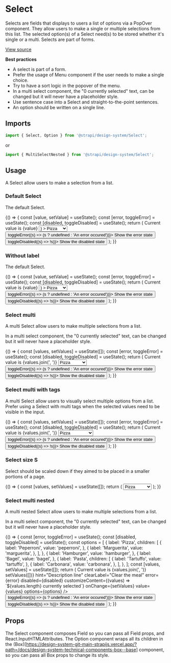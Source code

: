 <!--- Select.stories.mdx --->


<Meta title="Design System/Components/Select" component={Select} />

# Select

Selects are fields that displays to users a list of options via a PopOver component. They allow users to make a single or multiple selections from this list. The selected option(s) of a Select need(s) to be stored whether it's single or a multi. Selects are part of forms.

[View source](https://github.com/strapi/design-system/tree/main/packages/strapi-design-system/src/Select)

**Best practices**

- A select is part of a form.
- Prefer the usage of Menu component if the user needs to make a single choice.
- Try to have a sort logic in the popover of the menu.
- In a multi select component, the "0 currently selected" text, can be changed but it will never have a placeholder style.
- Use sentence case into a Select and straight-to-the-point sentences.
- An option should be written on a single line.

## Imports

```js
import { Select, Option } from '@strapi/design-system/Select';
```

or

```js
import { MultiSelectNested } from '@strapi/design-system/Select';
```

## Usage

A Select allow users to make a selection from a list.

### Default Select

The default Select.

<Canvas>
  <Story name="base">
    {() => {
      const [value, setValue] = useState();
      const [error, toggleError] = useState();
      const [disabled, toggleDisabled] = useState();
      return (
        <Stack spacing={11}>
          <Typography variant="beta">Current value is {value}</Typography>
          <Select
            id="select1"
            label="Choose your meal"
            labelAction={<Earth />}
            required
            placeholder="Your example"
            hint="Description line"
            onClear={() => setValue(undefined)}
            clearLabel="Clear the meal"
            error={error}
            value={value}
            onChange={setValue}
            disabled={disabled}
            startIcon={<Plus />}
          >
            <Option
              value={'pizza'}
              startIcon={<div style={{ height: '6px', borderRadius: '50%', width: '6px', background: 'red' }} />}
            >
              Pizza
            </Option>
            <Option value={'hamburger'}>Hamburger</Option>
            <Option value={'bagel'}>Bagel</Option>
          </Select>
          <button onClick={() => toggleError((s) => (s ? undefined : 'An error occured'))}>
            <Typography>Show the error state</Typography>
          </button>
          <button onClick={() => toggleDisabled((s) => !s)}>
            <Typography>Show the disabled state</Typography>
          </button>
        </Stack>
      );
    }}
  </Story>
</Canvas>

### Without label

The default Select.

<Canvas>
  <Story name="withoutLabel">
    {() => {
      const [value, setValue] = useState();
      const [error, toggleError] = useState();
      const [disabled, toggleDisabled] = useState();
      return (
        <Stack spacing={11}>
          <Typography variant="beta">Current value is {value}</Typography>
          <Select
            id="select1"
            aria-label="Choose your meal"
            placeholder="Your example"
            hint="Description line"
            onClear={() => setValue(undefined)}
            clearLabel="Clear the meal"
            error={error}
            value={value}
            onChange={setValue}
            disabled={disabled}
            startIcon={<Plus />}
          >
            <Option
              value={'pizza'}
              startIcon={<div style={{ height: '6px', borderRadius: '50%', width: '6px', background: 'red' }} />}
            >
              Pizza
            </Option>
            <Option value={'hamburger'}>Hamburger</Option>
            <Option value={'bagel'}>Bagel</Option>
          </Select>
          <button onClick={() => toggleError((s) => (s ? undefined : 'An error occured'))}>
            <Typography>Show the error state</Typography>
          </button>
          <button onClick={() => toggleDisabled((s) => !s)}>
            <Typography>Show the disabled state</Typography>
          </button>
        </Stack>
      );
    }}
  </Story>
</Canvas>

### Select multi

A multi Select allow users to make multiple selections from a list.

In a multi select component, the "0 currently selected" text, can be changed but it will never have a placeholder style.

<Canvas>
  <Story name="multi">
    {() => {
      const [values, setValues] = useState([]);
      const [error, toggleError] = useState();
      const [disabled, toggleDisabled] = useState();
      return (
        <Stack spacing={11}>
          <Typography as="h2" variant="beta">
            Current value is {values.join(', ')}
          </Typography>
          <Select
            id="select1"
            label="Choose your meal"
            placeholder="Your example"
            onClear={() => setValues([])}
            hint="Description line"
            clearLabel="Clear the meal"
            error={error}
            value={values}
            onChange={setValues}
            disabled={disabled}
            customizeContent={(values) => `${values.length} currently selected`}
            multi
          >
            <Option value={'pizza'}>Pizza</Option>
            <Option value={'hamburger'}>Hamburger</Option>
            <Option value={'bagel'}>Bagel</Option>
          </Select>
          <button onClick={() => toggleError((s) => (s ? undefined : 'An error occured'))}>
            <Typography>Show the error state</Typography>
          </button>
          <button onClick={() => toggleDisabled((s) => !s)}>
            <Typography>Show the disabled state</Typography>
          </button>
        </Stack>
      );
    }}
  </Story>
</Canvas>

### Select multi with tags

A multi Select allow users to visually select multiple options from a list. Prefer using a Select with multi tags when the selected values need to be visible in the input.

<Canvas>
  <Story name="multi-withTags">
    {() => {
      const [values, setValues] = useState([]);
      const [error, toggleError] = useState();
      const [disabled, toggleDisabled] = useState();
      return (
        <Stack spacing={11}>
          <Typography variant="beta">Current value is {values.join(', ')}</Typography>
          <Select
            id="select1"
            label="Choose your meal"
            placeholder="Your example"
            onClear={() => setValues([])}
            hint="Description line"
            clearLabel="Clear the meal"
            error={error}
            value={values}
            onChange={setValues}
            disabled={disabled}
            customizeContent={(values) => `${values.length} currently selected`}
            multi
            withTags
          >
            <Option value={'pizza'}>Pizza</Option>
            <Option value={'hamburger'}>Hamburger</Option>
            <Option value={'bagel'}>Bagel</Option>
            {Array(20)
              .fill(null)
              .map((_, i) => (
                <Option key={i} value={`${i}`}>
                  Another option
                </Option>
              ))}
          </Select>
          <button onClick={() => toggleError((s) => (s ? undefined : 'An error occured'))}>
            <Typography>Show the error state</Typography>
          </button>
          <button onClick={() => toggleDisabled((s) => !s)}>
            <Typography>Show the disabled state</Typography>
          </button>
        </Stack>
      );
    }}
  </Story>
</Canvas>

### Select size S

Select should be scaled down if they aimed to be placed in a smaller portions of a page.

<Canvas>
  <Story name="size-S">
    {() => {
      const [values, setValues] = useState([]);
      return (
        <Stack spacing={11}>
          <Select
            id="select1"
            label="Choose your meal"
            placeholder="Your example"
            onClear={() => setValues([])}
            hint="Description line"
            clearLabel="Clear the meal"
            error={undefined}
            size="S"
            value={values}
            onChange={setValues}
            disabled={false}
            customizeContent={(values) => `${values.length} currently selected`}
          >
            <Option value={'pizza'}>Pizza</Option>
            <Option value={'hamburger'}>Hamburger</Option>
            <Option value={'bagel'}>Bagel</Option>
          </Select>
        </Stack>
      );
    }}
  </Story>
</Canvas>

### Select multi nested

A multi nested Select allow users to make multiple selections from a list.

In a multi select component, the "0 currently selected" text, can be changed but it will never have a placeholder style.

<Canvas>
  <Story name="multi-nested">
    {() => {
      const [error, toggleError] = useState();
      const [disabled, toggleDisabled] = useState();
      const options = [
        {
          label: 'Pizza',
          children: [
            {
              label: 'Peperroni',
              value: 'peperroni',
            },
            {
              label: 'Marguerita',
              value: 'marguerita',
            },
          ],
        },
        {
          label: 'Hamburger',
          value: 'hamburger',
        },
        {
          label: 'Bagel',
          value: 'bagel',
        },
        {
          label: 'Pasta',
          children: [
            {
              label: 'Tartuffo',
              value: 'tartuffo',
            },
            {
              label: 'Carbonara',
              value: 'carbonara',
            },
          ],
        },
      ];
      const [values, setValues] = useState([]);
      return (
        <Stack spacing={11}>
          <Typography variant="beta">Current value is {values.join(', ')}</Typography>
          <MultiSelectNested
            id="select1"
            label="Choose your meal"
            placeholder="Your example"
            onClear={() => setValues([])}
            hint="Description line"
            clearLabel="Clear the meal"
            error={error}
            disabled={disabled}
            customizeContent={(values) => `${values.length} currently selected`}
            onChange={setValues}
            value={values}
            options={options}
          />
          <button onClick={() => toggleError((s) => (s ? undefined : 'An error occured'))}>
            <Typography>Show the error state</Typography>
          </button>
          <button onClick={() => toggleDisabled((s) => !s)}>
            <Typography>Show the disabled state</Typography>
          </button>
        </Stack>
      );
    }}
  </Story>
</Canvas>

## Props

The Select component composes Field so you can pass all Field props, and React.InputHTMLAttributes.
The Option component wraps all its children in the (Box)[https://design-system-git-main-strapijs.vercel.app/?path=/docs/design-system-technical-components-box--base] component, so you can pass all Box props to change its style.

<ArgsTable of={Select} />
